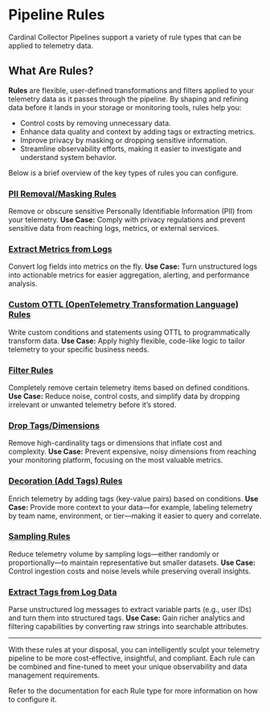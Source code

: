 # Pipeline Rules

Cardinal Collector Pipelines support a variety of rule types that can be applied to telemetry data.

## What Are Rules?

**Rules** are flexible, user-defined transformations and filters applied to your telemetry data as it passes through the pipeline. By shaping and refining data before it lands in your storage or monitoring tools, rules help you:

- Control costs by removing unnecessary data.
- Enhance data quality and context by adding tags or extracting metrics.
- Improve privacy by masking or dropping sensitive information.
- Streamline observability efforts, making it easier to investigate and understand system behavior.

Below is a brief overview of the key types of rules you can configure.

### [PII Removal/Masking Rules](./rules/pii)
Remove or obscure sensitive Personally Identifiable Information (PII) from your telemetry.
**Use Case:** Comply with privacy regulations and prevent sensitive data from reaching logs, metrics, or external services.

### [Extract Metrics from Logs](./rules/extract-metric)
Convert log fields into metrics on the fly.
**Use Case:** Turn unstructured logs into actionable metrics for easier aggregation, alerting, and performance analysis.

### [Custom OTTL (OpenTelemetry Transformation Language) Rules](./rules/custom)
Write custom conditions and statements using OTTL to programmatically transform data.
**Use Case:** Apply highly flexible, code-like logic to tailor telemetry to your specific business needs.

### [Filter Rules](./rules/filter)
Completely remove certain telemetry items based on defined conditions.
**Use Case:** Reduce noise, control costs, and simplify data by dropping irrelevant or unwanted telemetry before it’s stored.

### [Drop Tags/Dimensions](./rules/drop-tags)
Remove high-cardinality tags or dimensions that inflate cost and complexity.
**Use Case:** Prevent expensive, noisy dimensions from reaching your monitoring platform, focusing on the most valuable metrics.

### [Decoration (Add Tags) Rules](./rules/add-tags)
Enrich telemetry by adding tags (key-value pairs) based on conditions.
**Use Case:** Provide more context to your data—for example, labeling telemetry by team name, environment, or tier—making it easier to query and correlate.

### [Sampling Rules](./rules/sample)
Reduce telemetry volume by sampling logs—either randomly or proportionally—to maintain representative but smaller datasets.
**Use Case:** Control ingestion costs and noise levels while preserving overall insights.

### [Extract Tags from Log Data](./rules/extract-tags)
Parse unstructured log messages to extract variable parts (e.g., user IDs) and turn them into structured tags.
**Use Case:** Gain richer analytics and filtering capabilities by converting raw strings into searchable attributes.

---

With these rules at your disposal, you can intelligently sculpt your telemetry pipeline to be more cost-effective, insightful, and compliant. Each rule can be combined and fine-tuned to meet your unique observability and data management requirements.

Refer to the documentation for each Rule type for more information on how to configure it.